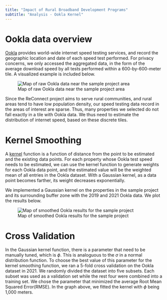 ```yaml
---
title: "Impact of Rural Broadband Development Programs"
subtitle: "Analysis - Ookla Kernel"
---
```


# Ookla data overview

[Ookla](https://www.speedtest.net/) provides world-wide internet speed testing services, and record the geographic location and date of each speed test performed. For privacy concerns, we only accessed the aggregated data, in the form of the average download speed by all tests performed within a 600-by-600-meter tile. A visualized example is included below.

![Map of raw Ookla data near the sample project area](img/ookla_raw.png)

Since the ReConnect project aims to serve rural communities, and rural areas tend to have low population density, our speed testing data record in the areas of interest are sparse. Thus, many properties we selected do not fall exactly in a tile with Ookla data. We thus need to estimate the distribution of internet speed, based on these discrete tiles.

# Kernel Smoothing

A [kernel](https://en.wikipedia.org/wiki/Kernel_(statistics)) function is a function of distance from the point to be estimated and the existing data points. For each property whose Ookla test speed needs to be estimated, we can use the kernel function to generate weights for each Ookla data point, and the estimated value will be the weighted mean of all entries in the Ookla dataset. With a Gaussian kernel, as a data point becomes farther, its weight decreases exponentially. 

We implemented a Gaussian kernel on the properties in the sample project and its surrounding buffer zone with the 2019 and 2021 Ookla data. We plot the results below.

![Map of smoothed Ookla results for the sample project](img/ookla_fitted.png)

# Cross Validation

In the Gaussian kernel function, there is a parameter that need to be manually tuned, which is $\phi$. This is analoguous to the $\sigma$ in a normal distribution function. To choose the best value of this parameter for the kernel smoothing function, we ran a 5-fold cross validation on the Ookla dataset in 2021. We randomly divided the dataset into five subsets. Each subset was used as a validation set while the rest four were combined into a training set. We chose the parameter that minimized the average Root Mean Squared Error(RMSE). In the graph above, we fitted the kernel with $\phi$ being 1,000 meters.


